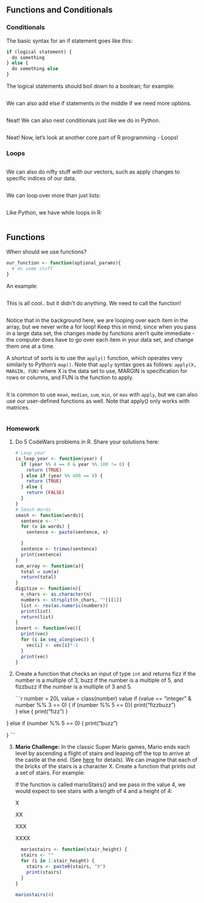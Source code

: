 ## Functions and Conditionals

### Conditionals

The basic syntax for an if statement goes like this:

```{r}
if (logical statement) {
  do something
} else {
  do something else
}
```

The logical statements should boil down to a boolean; for example:

```{r}

```

We can also add else if statements in the middle if we need more options.

```{r}

```

Neat! We can also nest conditionals just like we do in Python.

```{r}

    
```

Neat! Now, let's look at another core part of R programming - Loops!

### Loops

```{r}

```

We can also do nifty stuff with our vectors, such as apply changes to specific indices of our data.

```{r}

```

We can loop over more than just lists:

```{r}

```

Like Python, we have while loops in R:

```{r}

```

## Functions

When should we use functions?

```{r}
our_function <- function(optional_params){
  # do some stuff
}
```

An example:

```{r}

```

This is all cool.. but it didn't do anything. We need to call the function!

```{r}

```

Notice that in the background here, we are looping over each item in the array, but we never write a for loop! Keep this in mind, since when you pass in a large data set, the changes made by functions aren't quite immediate - the computer does have to go over each item in your data set, and change them one at a time.

A shortcut of sorts is to use the `apply()` function, which operates very similarly to Python's `map()`. Note that `apply` syntax goes as follows: `apply(X, MARGIN, FUN)` where X is the data set to use, MARGIN is specification for rows or columns, and FUN is the function to apply.

```{r}

```

It is common to use `mean`, `median`, `sum`, `min`, or `max` with `apply`, but we can also use our user-defined functions as well. Note that apply() only works with matrices.

```{r}

```

### Homework

1.  Do 5 CodeWars problems in R. Share your solutions here:

    ```{r}
    # Leap year
    is_leap_year <- function(year) {
      if (year %% 4 == 0 & year %% 100 != 0) {
        return (TRUE)
      } else if (year %% 400 == 0) {
        return (TRUE)
      } else {
        return (FALSE)
      }
    }
    # Smash Words
    smash <- function(words){
      sentence <- ''
      for (x in words) {
        sentence <- paste(sentence, x)
        
      }
      sentence <- trimws(sentence)
      print(sentence)
    }
    sum_array <- function(a){
      total = sum(a)
      return(total)
    }
    digitize <- function(n){
      n_chars <- as.character(n)
      numbers <- strsplit(n_chars, "")[[1]]
      list <- rev(as.numeric(numbers))
      print(list)
      return(list)
    }
    invert <- function(vec){
      print(vec)
      for (i in seq_along(vec)) {
        vec[i] <- vec[i]*-1
      }
      print(vec)
    }
    ```

2.  Create a function that checks an input of type `int` and returns fizz if the number is a multiple of 3, buzz if the number is a multiple of 5, and fizzbuzz if the number is a multiple of 3 and 5.

    ```{r}
number = 20L
value = class(number)
value
if (value == "integer" & number %% 3 == 0) {
  if (number %% 5 == 0){
      print("fizzbuzz")   
  } else {
    print("fizz")
  }

} else if (number %% 5 == 0) {
    print("buzz")
  
}
    ```

3.  **Mario Challenge:** In the classic Super Mario games, Mario ends each level by ascending a flight of stairs and leaping off the top to arrive at the castle at the end. (See [here](https://youtu.be/-avspZlbOWU?t=55) for details). We can imagine that each of the bricks of the stairs is a character X. Create a function that prints out a set of stairs. For example:

    If the function is called marioStairs() and we pass in the value 4, we would expect to see stairs with a length of 4 and a height of 4:

    X

    XX

    XXX

    XXXX

    ```{r}
      mariostairs <- function(stair_height) {
      stairs <- ""
      for (i in 1:stair_height) {
        stairs <- paste0(stairs, "X")
        print(stairs)
      }
    }

    mariostairs(4)
    ````
